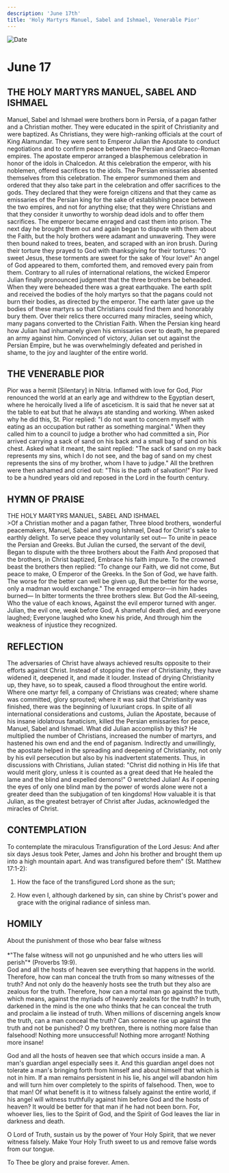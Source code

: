 ```yaml
---
description: 'June 17th'
title: 'Holy Martyrs Manuel, Sabel and Ishmael, Venerable Pior'
---
```


<CustomPaginator />
<RunningHead />

<Image src="/title-imprint.png" height={68} width={50} alt="Date" className="title-imprint"/>

# <div id="date">June <Image className="four-dot" src="/four-dot.png" height={15} width={15} alt="" />17</div>

## THE HOLY MARTYRS MANUEL, SABEL AND ISHMAEL

Manuel, Sabel and Ishmael were brothers born in Persia, of a pagan father and a Christian mother. They were educated in the spirit of Christianity and were baptized. As Christians, they were high-ranking officials at the court of King Alamundar. They were sent to Emperor Julian the Apostate to conduct negotiations and to confirm peace between the Persian and Graeco-Roman empires. The apostate emperor arranged a blasphemous celebration in honor of the idols in Chalcedon. At this celebration the emperor, with his noblemen, offered sacrifices to the idols. The Persian emissaries absented themselves from this celebration. The emperor summoned them and ordered that they also take part in the celebration and offer sacrifices to the gods. They declared that they were foreign citizens and that they came as emissaries of the Persian king for the sake of establishing peace between the two empires, and not for anything else; that they were Christians and that they consider it unworthy to worship dead idols and to offer them sacrifices. The emperor became enraged and cast them into prison. The next day he brought them out and again began to dispute with them about the Faith, but the holy brothers were adamant and unwavering. They were then bound naked to trees, beaten, and scraped with an iron brush. During their torture they prayed to God with thanksgiving for their tortures: "O sweet Jesus, these torments are sweet for the sake of Your love!" An angel of God appeared to them, comforted them, and removed every pain from them. Contrary to all rules of international relations, the wicked Emperor Julian finally pronounced judgment that the three brothers be beheaded. When they were beheaded there was a great earthquake. The earth split and received the bodies of the holy martyrs so that the pagans could not burn their bodies, as directed by the emperor. The earth later gave up the bodies of these martyrs so that Christians could find them and honorably bury them. Over their relics there occurred many miracles, seeing which, many pagans converted to the Christian Faith. When the Persian king heard how Julian had inhumanely given his emissaries over to death, he prepared an army against him. Convinced of victory, Julian set out against the Persian Empire, but he was overwhelmingly defeated and perished in shame, to the joy and laughter of the entire world.

## THE VENERABLE PIOR

Pior was a hermit [Silentary] in Nitria. Inflamed with love for God, Pior renounced the world at an early age and withdrew to the Egyptian desert, where he heroically lived a life of asceticism. It is said that he never sat at the table to eat but that he always ate standing and working. When asked why he did this, St. Pior replied: "I do not want to concern myself with eating as an occupation but rather as something marginal." When they called him to a council to judge a brother who had committed a sin, Pior arrived carrying a sack of sand on his back and a small bag of sand on his chest. Asked what it meant, the saint replied: "The sack of sand on my back represents my sins, which I do not see, and the bag of sand on my chest represents the sins of my brother, whom I have to judge." All the brethren were then ashamed and cried out: "This is the path of salvation!" Pior lived to be a hundred years old and reposed in the Lord in the fourth century.


## HYMN OF PRAISE
<div style={{textAlign:'center', color:'crimson', fontWeight:'bold'}}>
THE HOLY MARTYRS MANUEL, SABEL AND ISHMAEL
</div>
>Of a Christian mother and a pagan father,  
Three blood brothers, wonderful peacemakers,  
Manuel, Sabel and young Ishmael,  
Dead for Christ's sake to earthly delight.  
To serve peace they voluntarily set out—  
To unite in peace the Persian and Greeks.  
But Julian the cursed, the servant of the devil,  
Began to dispute with the three brothers about the Faith  
And proposed that the brothers, in Christ baptized,  
Embrace his faith impure.  
To the crowned beast the brothers then replied:  
“To change our Faith, we did not come,  
But peace to make, O Emperor of the Greeks.  
In the Son of God, we have faith.  
The worse for the better can well be given up,  
But the better for the worse, only a madman would exchange."  
The enraged emperor—in him hades burned—  
In bitter torments the three brothers slew.  
But God the All-seeing, Who the value of each knows,  
Against the evil emperor turned with anger.  
Julian, the evil one, weak before God,  
A shameful death died, and everyone laughed;  
Everyone laughed who knew his pride,  
And through him the weakness of injustice they recognized.  

## REFLECTION

The adversaries of Christ have always achieved results opposite to their efforts against Christ. Instead of stopping the river of Christianity, they have widened it, deepened it, and made it louder. Instead of drying Christianity up, they have, so to speak, caused a flood throughout the entire world. Where one martyr fell, a company of Christians was created; where shame was committed, glory sprouted; where it was said that Christianity was finished, there was the beginning of luxuriant crops. In spite of all international considerations and customs, Julian the Apostate, because of his insane idolatrous fanaticism, killed the Persian emissaries for peace, Manuel, Sabel and Ishmael. What did Julian accomplish by this? He multiplied the number of Christians, increased the number of martyrs, and hastened his own end and the end of paganism. Indirectly and unwillingly, the apostate helped in the spreading and deepening of Christianity, not only by his evil persecution but also by his inadvertent statements. Thus, in discussions with Christians, Julian stated: "Christ did nothing in His life that would merit glory, unless it is counted as a great deed that He healed the lame and the blind and expelled demons!" O wretched Julian! As if opening the eyes of only one blind man by the power of words alone were not a greater deed than the subjugation of ten kingdoms! How valuable it is that Julian, as the greatest betrayer of Christ after Judas, acknowledged the miracles of Christ.

## CONTEMPLATION

To contemplate the miraculous Transfiguration of the Lord Jesus: And after six days Jesus took Peter, James and John his brother and brought them up into a high mountain apart. And was transfigured before them" (St. Matthew 17:1-2):

1. How the face of the transfigured Lord shone as the sun;

2. How even I, although darkened by sin, can shine by Christ's power and grace with the original radiance of sinless man.


## HOMILY
<div style={{textAlign:'center', color:'crimson', fontWeight:'bold'}}>
About the punishment of those who bear false witness
</div>
<br />
<div style={{textAlign:'right'}}>
*"The false witness will not go unpunished and he who utters lies will perish"* (Proverbs 19:9).
</div>
God and all the hosts of heaven see everything that happens in the world. Therefore, how can man conceal the truth from so many witnesses of the truth? And not only do the heavenly hosts see the truth but they also are zealous for the truth. Therefore, how can a mortal man go against the truth, which means, against the myriads of heavenly zealots for the truth? In truth, darkened in the mind is the one who thinks that he can conceal the truth and proclaim a lie instead of truth. When millions of discerning angels know the truth, can a man conceal the truth? Can someone rise up against the truth and not be punished? O my brethren, there is nothing more false than falsehood! Nothing more unsuccessful! Nothing more arrogant! Nothing more insane!

God and all the hosts of heaven see that which occurs inside a man. A man's guardian angel especially sees it. And this guardian angel does not tolerate a man's bringing forth from himself and about himself that which is not in him. If a man remains persistent in his lie, his angel will abandon him and will turn him over completely to the spirits of falsehood. Then, woe to that man! Of what benefit is it to witness falsely against the entire world, if his angel will witness truthfully against him before God and the hosts of heaven? It would be better for that man if he had not been born. For, whoever lies, lies to the Spirit of God, and the Spirit of God leaves the liar in darkness and death.

O Lord of Truth, sustain us by the power of Your Holy Spirit, that we never witness falsely. Make Your Holy Truth sweet to us and remove false words from our tongue.

To Thee be glory and praise forever. Amen.
